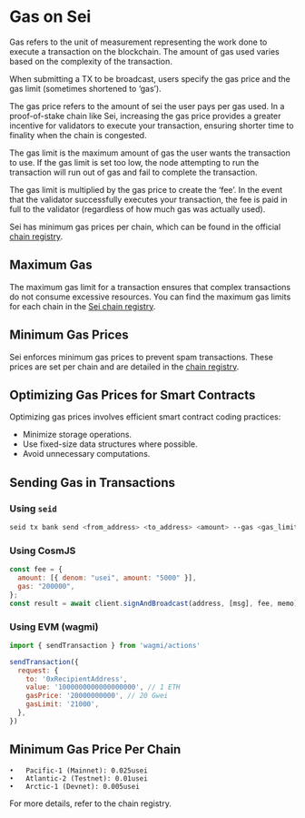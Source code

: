 # Gas on Sei

Gas refers to the unit of measurement representing the work done to execute a transaction on the blockchain. The amount of gas used varies based on the complexity of the transaction.

When submitting a TX to be broadcast, users specify the gas price and the gas limit (sometimes shortened to ‘gas’).

The gas price refers to the amount of sei the user pays per gas used. In a proof-of-stake chain like Sei, increasing the gas price provides a greater incentive for validators to execute your transaction, ensuring shorter time to finality when the chain is congested.

The gas limit is the maximum amount of gas the user wants the transaction to use. If the gas limit is set too low, the node attempting to run the transaction will run out of gas and fail to complete the transaction.

The gas limit is multiplied by the gas price to create the ‘fee’. In the event that the validator successfully executes your transaction, the fee is paid in full to the validator (regardless of how much gas was actually used).

Sei has minimum gas prices per chain, which can be found in the official [chain registry](https://github.com/sei-protocol/chain-registry/blob/main/gas.json).

## Maximum Gas

The maximum gas limit for a transaction ensures that complex transactions do not consume excessive resources. You can find the maximum gas limits for each chain in the [Sei chain registry](https://github.com/sei-protocol/chain-registry/blob/main/gas.json).

## Minimum Gas Prices

Sei enforces minimum gas prices to prevent spam transactions. These prices are set per chain and are detailed in the [chain registry](https://github.com/sei-protocol/chain-registry/blob/main/gas.json).

## Optimizing Gas Prices for Smart Contracts

Optimizing gas prices involves efficient smart contract coding practices:
- Minimize storage operations.
- Use fixed-size data structures where possible.
- Avoid unnecessary computations.

## Sending Gas in Transactions

### Using `seid`

```sh
seid tx bank send <from_address> <to_address> <amount> --gas <gas_limit> --gas-prices <gas_price> --fees <fee>
```

### Using CosmJS
```js
const fee = {
  amount: [{ denom: "usei", amount: "5000" }],
  gas: "200000",
};
const result = await client.signAndBroadcast(address, [msg], fee, memo);
```

### Using EVM (wagmi)
```js
import { sendTransaction } from 'wagmi/actions'

sendTransaction({
  request: {
    to: '0xRecipientAddress',
    value: '1000000000000000000', // 1 ETH
    gasPrice: '20000000000', // 20 Gwei
    gasLimit: '21000',
  },
})
```

## Minimum Gas Price Per Chain

	•	Pacific-1 (Mainnet): 0.025usei
	•	Atlantic-2 (Testnet): 0.01usei
	•	Arctic-1 (Devnet): 0.005usei

For more details, refer to the chain registry.
